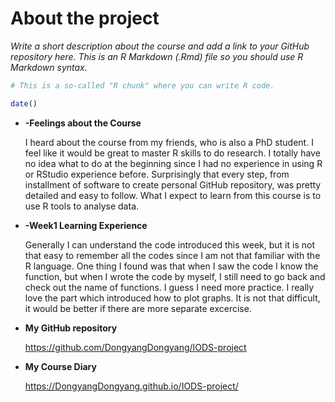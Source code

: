 # About the project

*Write a short description about the course and add a link to your GitHub repository here. This is an R Markdown (.Rmd) file so you should use R Markdown syntax.*

```r
# This is a so-called "R chunk" where you can write R code.

date()

```

-   **-Feelings about the Course**

    I heard about the course from my friends, who is also a PhD student. I feel like it would be great to master R skills to do research. I totally have no idea what to do at the beginning since I had no experience in using R or RStudio experience before. Surprisingly that every step, from installment of software to create personal GitHub repository, was pretty detailed and easy to follow. What I expect to learn from this course is to use R tools to analyse data.

-   **-Week1 Learning Experience**

    Generally I can understand the code introduced this week, but it is not that easy to remember all the codes since I am not that familiar with the R language. One thing I found was that when I saw the code I know the function, but when I wrote the code by myself, I still need to go back and check out the name of functions. I guess I need more practice. I really love the part which introduced how to plot graphs. It is not that difficult, it would be better if there are more separate excercise.

-   **My GitHub repository**

    <https://github.com/DongyangDongyang/IODS-project>

-   **My Course Diary**

    <https://DongyangDongyang.github.io/IODS-project/>

